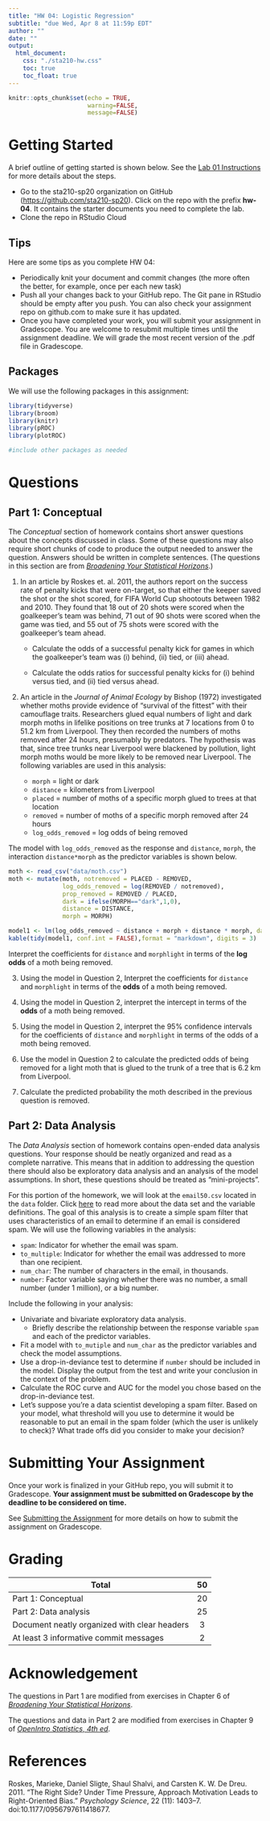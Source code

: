 ```yaml
---
title: "HW 04: Logistic Regression"
subtitle: "due Wed, Apr 8 at 11:59p EDT"
author: ""
date: ""
output: 
  html_document:
    css: "./sta210-hw.css"
    toc: true
    toc_float: true
---
```


```r
knitr::opts_chunk$set(echo = TRUE,
                      warning=FALSE,
                      message=FALSE)
```


# Getting Started

A brief outline of getting started is shown below. See the [Lab 01 Instructions](https://www2.stat.duke.edu/courses/Spring20/sta210.001/labs/lab-01-review-r.html) for more details about the steps. 

- Go to the sta210-sp20 organization on GitHub ([https://github.com/sta210-sp20](https://github.com/sta210-sp20)). Click on the repo with the prefix **hw-04**. It contains the starter documents you need to complete the lab.
- Clone the repo in RStudio Cloud

## Tips

Here are some tips as you complete HW 04:

- Periodically knit your document and commit changes (the more often the better, for example, once per each new task)
- Push all your changes back to your GitHub repo. The Git pane in RStudio should be empty after you push. You can also check your assignment repo on github.com to make sure it has updated.
- Once you have completed your work, you will submit your assignment in Gradescope. You are welcome to resubmit multiple times until the assignment deadline. We will grade the most recent version of the .pdf file in Gradescope.

## Packages 

We will use the following packages in this assignment: 

```r
library(tidyverse)
library(broom)
library(knitr) 
library(pROC)
library(plotROC)

#include other packages as needed
```



# Questions

## Part 1: Conceptual 

The *Conceptual* section of homework contains short answer questions about the concepts discussed in class. Some of these questions may also require short chunks of code to produce the output needed to answer the question. Answers should be written in complete sentences. (The questions in this section are from [*Broadening Your Statistical Horizons*](https://bookdown.org/roback/bookdown-bysh/).)


1. In an article by  Roskes et. al. 2011, the authors report on the success rate of penalty kicks that were on-target, so that either the keeper saved the shot or the shot scored, for FIFA World Cup shootouts between 1982 and 2010. They found that 18 out of 20 shots were scored when the goalkeeper’s team was behind, 71 out of 90 shots were scored when the game was tied, and 55 out of 75 shots were scored with the goalkeeper’s team ahead.

    - Calculate the odds of a successful penalty kick for games in which the goalkeeper’s team was (i) behind, (ii) tied, or (iii) ahead.

    - Calculate the odds ratios for successful penalty kicks for (i) behind versus tied, and (ii) tied versus ahead.


2. An article in the *Journal of Animal Ecology* by Bishop (1972) investigated whether moths provide evidence of "survival of the fittest" with their camouflage traits. Researchers glued equal numbers of light and dark morph moths in lifelike positions on tree trunks at 7 locations from 0 to 51.2 km from Liverpool. They then recorded the numbers of moths removed after 24 hours, presumably by predators. The hypothesis was that, since tree trunks near Liverpool were blackened by pollution, light morph moths would be more likely to be removed near Liverpool. The following variables are used in this analysis: 

    - `morph` = light or dark
    - `distance` = kilometers from Liverpool
    - `placed` = number of moths of a specific morph glued to trees at that location
    - `removed` = number of moths of a specific morph removed after 24 hours
    - `log_odds_removed` = log odds of being removed

The model with `log_odds_removed` as the response and `distance`, `morph`, the interaction `distance*morph` as the predictor variables is shown below. 

```r
moth <- read_csv("data/moth.csv")
moth <- mutate(moth, notremoved = PLACED - REMOVED, 
               log_odds_removed = log(REMOVED / notremoved),
               prop_removed = REMOVED / PLACED, 
               dark = ifelse(MORPH=="dark",1,0), 
               distance = DISTANCE, 
               morph = MORPH)
```

```r
model1 <- lm(log_odds_removed ~ distance + morph + distance * morph, data = moth)
kable(tidy(model1, conf.int = FALSE),format = "markdown", digits = 3)
```

Interpret the coefficients for `distance` and `morphlight` in terms of the  **log odds** of a moth being removed.

3. Using the model in Question 2, Interpret the coefficients for `distance` and `morphlight` in terms of the **odds** of a moth being removed.

4. Using the model in Question 2, interpret the intercept in terms of the **odds** of a moth being removed.

5. Using the model in Question 2, interpret the 95% confidence intervals for the coefficients  of `distance` and `morphlight` in terms of the odds of a moth being removed.

6. Use the model in Question 2 to calculate the predicted odds of being removed for a light moth that is glued to the trunk of a tree that is 6.2 km from Liverpool. 

7. Calculate the predicted probability the moth described in the previous question is removed. 

## Part 2: Data Analysis

The *Data Analysis* section of homework contains open-ended data analysis questions. Your response should be neatly organized and read as a complete narrative. This means that in addition to addressing the question there should also be exploratory data analysis and an analysis of the model assumptions. In short, these questions should be treated as "mini-projects".

For this portion of the homework, we will look at the `email50.csv` located in the `data` folder. Click [here](https://www.openintro.org/data/index.php?data=email50) to read more about the data set and the variable definitions. The goal of this analysis is to create a simple spam filter that uses characteristics of an email to determine if an email is considered spam. We will use the following variables in the analysis: 

- `spam`: Indicator for whether the email was spam.
- `to_multiple`: Indicator for whether the email was addressed to more than one recipient.
- `num_char`: The number of characters in the email, in thousands.
- `number`: Factor variable saying whether there was no number, a small number (under 1 million), or a big number.

Include the following in your analysis: 

- Univariate and bivariate exploratory data analysis. 
  - Briefly describe the relationship between the response variable `spam` and each of the predictor variables.
- Fit a model with `to_mutiple` and `num_char` as the predictor variables and check the model assumptions. 
- Use a drop-in-deviance test to determine if `number` should be included in the model. Display the output from the test and write your conclusion in the context of the problem. 
- Calculate the ROC curve and AUC for the model you chose based on the drop-in-deviance test. 
- Let's suppose you're a data scientist developing a spam filter. Based on your model, what threshold will you use to determine it would be reasonable to put an email in the spam folder (which the user is unlikely to check)? What trade offs did you consider to make your decision? 

# Submitting Your Assignment

Once your work is finalized in your GitHub repo, you will submit it to Gradescope. **Your assignment must be submitted on Gradescope by the deadline to be considered on time.**

See [Submitting the Assignment](https://www2.stat.duke.edu/courses/Spring20/sta210.001/labs/lab-01-review-r.html#submitting-the-assignment) for more details on how to submit the assignment on Gradescope.



# Grading

| **Total** | **50** |
|-------------------------------------------------------------|:--:|
| Part 1: Conceptual | 20 |
|Part 2: Data analysis |  25   |
| Document neatly organized with clear headers | 3 |
| At least 3 informative commit messages 	| 2 	|


# Acknowledgement

The questions in Part 1 are modified from exercises in Chapter 6 of  [*Broadening Your Statistical Horizons*](https://bookdown.org/roback/bookdown-bysh/).

The questions and data in Part 2 are modified from exercises in Chapter 9 of [*OpenIntro Statistics, 4th ed*](https://leanpub.com/openintro-statistics).

# References

Roskes, Marieke, Daniel Sligte, Shaul Shalvi, and Carsten K. W. De Dreu. 2011. “The Right Side? Under Time Pressure, Approach Motivation Leads to Right-Oriented Bias.” *Psychology Science*, 22 (11): 1403–7. doi:10.1177/0956797611418677.


